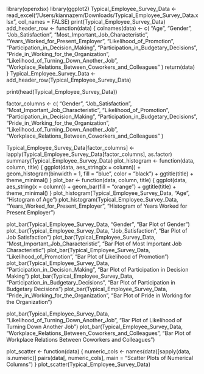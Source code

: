 library(openxlsx)
library(ggplot2)
Typical_Employee_Survey_Data <- read_excel("/Users/kiannazem/Downloads/Typical_Employee_Survey_Data.xlsx", col_names = FALSE)
print(Typical_Employee_Survey_Data)
add_header_row <- function(data) {
  colnames(data) <- c(
    "Age", "Gender", "Job_Satisfaction", "Most_Important_Job_Characteristic", 
    "Years_Worked_for_Present_Employer", "Likelihood_of_Promotion", 
    "Participation_in_Decision_Making", "Participation_in_Budgetary_Decisions", 
    "Pride_in_Working_for_the_Organization", "Likelihood_of_Turning_Down_Another_Job", 
    "Workplace_Relations_Between_Coworkers_and_Colleagues"
  )
  return(data)
}
Typical_Employee_Survey_Data <- add_header_row(Typical_Employee_Survey_Data)

print(head(Typical_Employee_Survey_Data))

factor_columns <- c(
  "Gender", "Job_Satisfaction", "Most_Important_Job_Characteristic", 
  "Likelihood_of_Promotion", "Participation_in_Decision_Making", 
  "Participation_in_Budgetary_Decisions", "Pride_in_Working_for_the_Organization", 
  "Likelihood_of_Turning_Down_Another_Job", "Workplace_Relations_Between_Coworkers_and_Colleagues"
)

Typical_Employee_Survey_Data[factor_columns] <- lapply(Typical_Employee_Survey_Data[factor_columns], as.factor)
summary(Typical_Employee_Survey_Data)
plot_histogram <- function(data, column, title) {
  ggplot(data, aes_string(x = column)) +
    geom_histogram(binwidth = 1, fill = "blue", color = "black") +
    ggtitle(title) + theme_minimal()
}
plot_bar <- function(data, column, title) {
  ggplot(data, aes_string(x = column)) +
    geom_bar(fill = "orange") +
    ggtitle(title) + theme_minimal()
}
plot_histogram(Typical_Employee_Survey_Data, "Age", "Histogram of Age")
plot_histogram(Typical_Employee_Survey_Data, "Years_Worked_for_Present_Employer", "Histogram of Years Worked for Present Employer")

plot_bar(Typical_Employee_Survey_Data, "Gender", "Bar Plot of Gender")
plot_bar(Typical_Employee_Survey_Data, "Job_Satisfaction", "Bar Plot of Job Satisfaction")
plot_bar(Typical_Employee_Survey_Data, "Most_Important_Job_Characteristic", "Bar Plot of Most Important Job Characteristic")
plot_bar(Typical_Employee_Survey_Data, "Likelihood_of_Promotion", "Bar Plot of Likelihood of Promotion")
plot_bar(Typical_Employee_Survey_Data, "Participation_in_Decision_Making", "Bar Plot of Participation in Decision Making")
plot_bar(Typical_Employee_Survey_Data, "Participation_in_Budgetary_Decisions", "Bar Plot of Participation in Budgetary Decisions")
plot_bar(Typical_Employee_Survey_Data, "Pride_in_Working_for_the_Organization", "Bar Plot of Pride in Working for the Organization")

plot_bar(Typical_Employee_Survey_Data, "Likelihood_of_Turning_Down_Another_Job", "Bar Plot of Likelihood of Turning Down Another Job")
plot_bar(Typical_Employee_Survey_Data, "Workplace_Relations_Between_Coworkers_and_Colleagues", "Bar Plot of Workplace Relations Between Coworkers and Colleagues")

plot_scatter <- function(data) {
  numeric_cols <- names(data)[sapply(data, is.numeric)]
  pairs(data[, numeric_cols], main = "Scatter Plots of Numerical Columns")
}
plot_scatter(Typical_Employee_Survey_Data)

